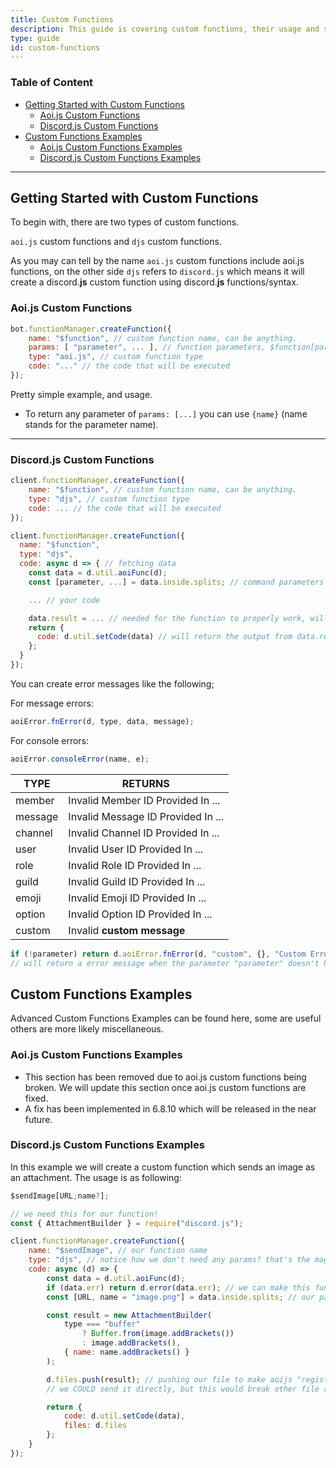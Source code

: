 ```yaml
---
title: Custom Functions
description: This guide is covering custom functions, their usage and some useful examples.
type: guide
id: custom-functions
---
```


### Table of Content

-   [Getting Started with Custom Functions](#getting-started-with-custom-functions)
    -   [Aoi.js Custom Functions](#aoijs-custom-functions)
    -   [Discord.js Custom Functions](#discordjs-custom-functions)
-   [Custom Functions Examples](#custom-functions-examples)
    -   [Aoi.js Custom Functions Examples](#aoijs-custom-functions-examples)
    -   [Discord.js Custom Functions Examples](#discordjs-custom-functions-examples)

---

## Getting Started with Custom Functions

To begin with, there are two types of custom functions.

`aoi.js` custom functions and `djs` custom functions.

As you may can tell by the name `aoi.js` custom functions include aoi.js functions, on the other side `djs` refers to `discord.js` which means it will create a discord.**js** custom function using discord.**js** functions/syntax.

### Aoi.js Custom Functions

```js {3-4}
bot.functionManager.createFunction({
    name: "$function", // custom function name, can be anything.
    params: [ "parameter", ... ], // function parameters, $function[parameter;parameter]
    type: "aoi.js", // custom function type
    code: "..." // the code that will be executed
});
```

Pretty simple example, and usage.

-   To return any parameter of `params: [...]` you can use `{name}` (name stands for the parameter name).

---

### Discord.js Custom Functions

```js
client.functionManager.createFunction({
    name: "$function", // custom function name, can be anything.
    type: "djs", // custom function type
    code: ... // the code that will be executed
});
```

```js {10-13}
client.functionManager.createFunction({
  name: "$function",
  type: "djs",
  code: async d => { // fetching data
    const data = d.util.aoiFunc(d);
    const [parameter, ...] = data.inside.splits; // command parameters

    ... // your code

    data.result = ... // needed for the function to properly work, will set the "output" of the function
    return {
      code: d.util.setCode(data) // will return the output from data.result
    };
  }
});
```

You can create error messages like the following;

For message errors:

```js
aoiError.fnError(d, type, data, message);
```

For console errors:

```js
aoiError.consoleError(name, e);
```

| TYPE    | RETURNS                            |
| ------- | ---------------------------------- |
| member  | Invalid Member ID Provided In ...  |
| message | Invalid Message ID Provided In ... |
| channel | Invalid Channel ID Provided In ... |
| user    | Invalid User ID Provided In ...    |
| role    | Invalid Role ID Provided In ...    |
| guild   | Invalid Guild ID Provided In ...   |
| emoji   | Invalid Emoji ID Provided In ...   |
| option  | Invalid Option ID Provided In ...  |
| custom  | Invalid **custom message**         |

```js
if (!parameter) return d.aoiError.fnError(d, "custom", {}, "Custom Error Message");
// will return a error message when the parameter "parameter" doesn't have any arguments.
```

## Custom Functions Examples

Advanced Custom Functions Examples can be found here, some are useful others are more likely miscellaneous.

### Aoi.js Custom Functions Examples

-   This section has been removed due to aoi.js custom functions being broken. We will update this section once aoi.js custom functions are fixed.
-   A fix has been implemented in 6.8.10 which will be released in the near future.

### Discord.js Custom Functions Examples

In this example we will create a custom function which sends an image as an attachment. The usage is as following:

```ts
$sendImage[URL;name?];
```

```js
// we need this for our function!
const { AttachmentBuilder } = require("discord.js");

client.functionManager.createFunction({
    name: "$sendImage", // our function name
    type: "djs", // notice how we don't need any params? that's the magic of JavaScript
    code: async (d) => {
        const data = d.util.aoiFunc(d);
        if (data.err) return d.error(data.err); // we can make this function require arguments, if user doesnt pass one itll throw an error message
        const [URL, name = "image.png"] = data.inside.splits; // our parameter of the function, image has a default value "image.png" therefore making it optional

        const result = new AttachmentBuilder(
            type === "buffer"
                ? Buffer.from(image.addBrackets())
                : image.addBrackets(),
            { name: name.addBrackets() }
        );

        d.files.push(result); // pushing our file to make aoijs "register it"
        // we COULD send it directly, but this would break other file related commands!

        return {
            code: d.util.setCode(data),
            files: d.files
        };
    }
});
```
